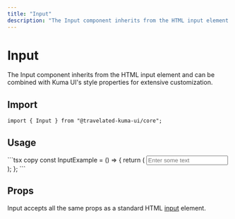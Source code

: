 ```yaml
---
title: "Input"
description: "The Input component inherits from the HTML input element and can be combined with Kuma UI's style properties for customization."
---
```



# Input

The Input component inherits from the HTML input element and can be combined with Kuma UI's style properties for extensive customization.

## Import

```tsx copy
import { Input } from "@travelated-kuma-ui/core";
```

## Usage

<ExampleContainer>
  <InputExample />
</ExampleContainer>
```tsx copy
const InputExample = () => {
  return (
    <Input placeholder="Enter some text" />
  );
};
```

## Props

Input accepts all the same props as a standard HTML [input](https://developer.mozilla.org/en-US/docs/Web/HTML/Element/input) element.
